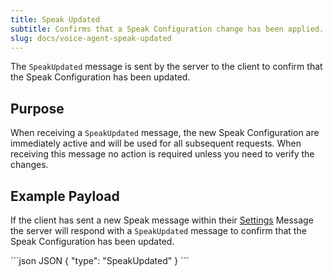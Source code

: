 ```yaml
---
title: Speak Updated
subtitle: Confirms that a Speak Configuration change has been applied.
slug: docs/voice-agent-speak-updated
---
```


<Markdown src="../snippets/voice-agent.mdx" />

The `SpeakUpdated` message is sent by the server to the client to confirm that the Speak Configuration has been updated.

## Purpose

When receiving a `SpeakUpdated` message, the new Speak Configuration are immediately active and will be used for all subsequent requests. When receiving this message no action is required unless you need to verify the changes.

## Example Payload

If the client has sent a new Speak message within their [Settings](/docs/voice-agent-settings) Message the server will respond with a `SpeakUpdated` message to confirm that the Speak Configuration has been updated.

<CodeGroup>
  ```json JSON
  {
    "type": "SpeakUpdated"
  }
  ```
</CodeGroup>

